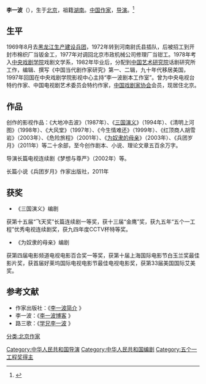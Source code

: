 {{non-free|time=2015-02-01T17:34:30+00:00}}
{{primarysources|time=2015-02-01T17:34:30+00:00}}
'''李一波'''（{{bd|1953年|5月19日||}}），生于[[北京|北京]]，祖籍[[湖南|湖南]]。[[中国|中国]][[作家|作家]]，[[导演|导演]]。<ref>{{Cite web |url=http://news.xinhuanet.com/xhfk/2011-01/13/c_12977602.htm |title=李一波：兵团岁月（第一章 分配前夕） |access-date=2015-02-01 |archive-date=2015-02-08 |archive-url=https://web.archive.org/web/20150208175037/http://news.xinhuanet.com/xhfk/2011-01/13/c_12977602.htm |dead-url=no }}</ref>

==生平==
1969年8月去[[黑龙江生产建设兵团|黑龙江生产建设兵团]]，1972年转到河南尉氏县插队，后被招工到开封市棉织厂当钣金工，1977年对调回北京市政机械公司修理厂当钳工。1978年考入[[中央戏剧学院|中央戏剧学院]]戏剧文学系，1982年毕业后，分配到[[中国艺术研究院|中国艺术研究院]]话剧研究所工作，编辑、撰写《中国当代剧作家研究》第一、二辑，九十年代移居美国，1997年回国在中央戏剧学院影视中心主持“李一波剧本工作室”。曾为中央电视台特约作家、中国电视剧艺术委员会特约作家，[[中国戏剧家协会|中国戏剧家协会]]会员，现居住北京。

==作品==
创作的影视作品：《大地冲击波》（1987年）、《[[三国演义_(电视剧)|三国演义]]》（1994年）、《清明上河图》（1998年）、《大风堂》（1997年）、《今生情难还》（1999年）、《红顶商人胡雪岩》（2003年）、《危险旅程》（2001年）、《[[为奴隶的母亲|为奴隶的母亲]]》（2003年）、《兵团岁月》（2011年）等二十余部，至今创作剧本、小说、理论文章五百余万字。

导演长篇电视连续剧《梦想与尊严》（2002年）等。

长篇小说《兵团岁月》作家出版社，2011年

==获奖==
*《三国演义》编剧
获第十五届“飞天奖”长篇连续剧一等奖，获十三届“金鹰”奖，获九五年“五个一工程”优秀电视连续剧奖，获九四年度CCTV杯特等奖。

*《为奴隶的母亲》编剧
获第四届电影频道电视电影百合奖一等奖，获第十届上海国际电影节白玉兰奖最佳影片奖，获首届好莱坞国际电视电影节最佳电视电影奖，获第33届美国国际艾美奖。

==参考文献==
{{reflist}}
*作家出版社：《[http://news.xinhuanet.com/xhfk/2011-01/13/c_12977602.htm 李一波简介] {{Wayback|url=http://news.xinhuanet.com/xhfk/2011-01/13/c_12977602.htm |date=20150208175037 }}》
*李一波：《[http://blog.sina.com.cn/yibowork 李一波博客] {{Wayback|url=http://blog.sina.com.cn/yibowork |date=20190812000711 }}》
*路三歌：《[http://blog.sina.com.cn/s/blog_5919b9dc0102vgzz.html 学兄李一波] {{Wayback|url=http://blog.sina.com.cn/s/blog_5919b9dc0102vgzz.html |date=20190812104900 }}》

{{Normdaten}}
{{DEFAULTSORT:Li Yibo}}
[[分类:北京作家|分类:北京作家]]
[[Category:中华人民共和国导演|Category:中华人民共和国导演]]
[[Category:中华人民共和国编剧|Category:中华人民共和国编剧]]
[[Category:五个一工程奖得主|Category:五个一工程奖得主]]